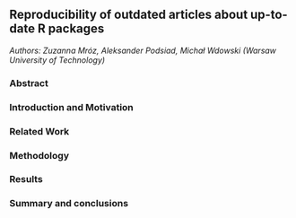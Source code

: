 ## Reproducibility of outdated articles about up-to-date R packages

*Authors: Zuzanna Mróz, Aleksander Podsiad, Michał Wdowski (Warsaw University of Technology)*

### Abstract


### Introduction and Motivation


### Related Work


### Methodology


### Results


### Summary and conclusions 